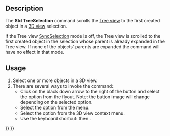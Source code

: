 <languages/>
<translate>

<!--T:1-->
{{Docnav
|[[Std_TreeDrag|TreeDrag]]
|[[Std_SelBack|SelBack]]
|[[Std_View_Menu|Std View Menu]]
|IconL=Std_TreeDrag.svg
|IconR=Std_SelBack.svg
|IconC=Freecad.svg
}}

<!--T:2-->
{{GuiCommand
|Name=Std TreeSelection
|MenuLocation=View → TreeView actions → Go to selection
|Workbenches=All
|Shortcut={{KEY|T}} {{KEY|G}}
|Version=0.19
}}

==Description== <!--T:3-->

<!--T:4-->
The '''Std TreeSelection''' command scrolls the [[Tree_view|Tree view]] to the first created object in a [[3D_view|3D view]] selection.

<!--T:5-->
If the Tree view [[Std_TreeSyncSelection|SyncSelection]] mode is off, the Tree view is scrolled to the first created object in the selection whose parent is already expanded in the Tree view. If none of the objects' parents are expanded the command will have no effect in that mode.

==Usage== <!--T:6-->

<!--T:7-->
# Select one or more objects in a 3D view.
# There are several ways to invoke the command:
#* Click on the black down arrow to the right of the {{Button|[[Image:Std_TreeSyncView.svg|16px]]}} button and select the {{MenuCommand|[[Image:Std_TreeSelection.svg|16px]] Go to selection}} option from the flyout. Note: the button image will change depending on the selected option.
#* Select the {{MenuCommand|View → TreeView actions → [[Image:Std_TreeSelection.svg|16px]] Go to selection}} option from the menu.
#* Select the {{MenuCommand|[[Image:Std_TreeSelection.svg|16px]] Go to selection}} option from the 3D view context menu.
#* Use the keyboard shortcut: {{KEY|T}} then {{KEY|G}}.


<!--T:8-->
{{Docnav
|[[Std_TreeDrag|TreeDrag]]
|[[Std_SelBack|SelBack]]
|[[Std_View_Menu|Std View Menu]]
|IconL=Std_TreeDrag.svg
|IconR=Std_SelBack.svg
|IconC=Freecad.svg
}}

</translate>
{{Std_Base_navi{{#translation:}}}}
{{Userdocnavi{{#translation:}}}}